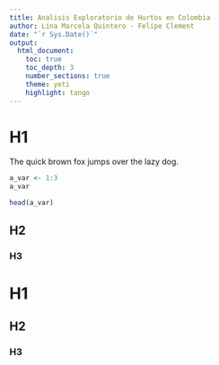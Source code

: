 ```yaml
---
title: Analisis Exploratorio de Hurtos en Colombia
author: Lina Marcela Quintero - Felipe Clement
date: "`r Sys.Date()`"
output:
  html_document:
    toc: true
    toc_depth: 3
    number_sections: true
    theme: yeti
    highlight: tango
---
```


# H1

The quick brown fox jumps over the lazy dog.

```r
a_var <- 1:3
a_var

head(a_var)
```

## H2

### H3

# H1

## H2

### H3
